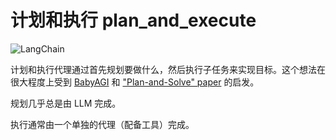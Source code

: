 # 计划和执行 plan_and_execute

![LangChain](https://pica.zhimg.com/50/v2-56e8bbb52aa271012541c1fe1ceb11a2_r.gif 'LangChain中文网')

计划和执行代理通过首先规划要做什么，然后执行子任务来实现目标。这个想法在很大程度上受到 [BabyAGI](https://github.com/yoheinakajima/babyagi) 和 ["Plan-and-Solve" paper](https://arxiv.org/abs/2305.04091) 的启发。

规划几乎总是由 LLM 完成。

执行通常由一个单独的代理（配备工具）完成。


<Example/>
